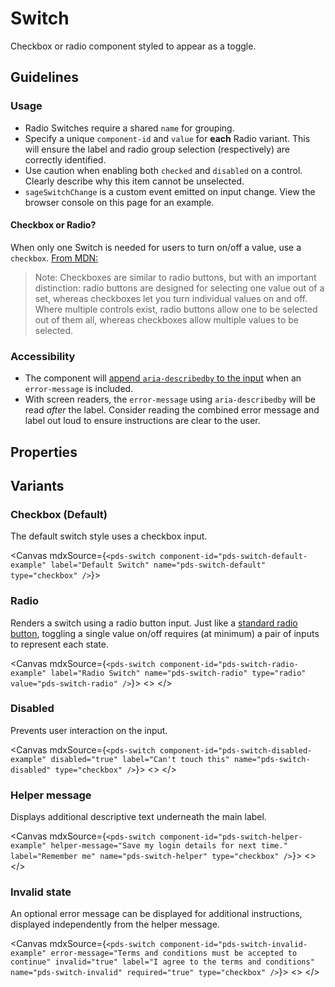 

<Meta of={stories} />

# Switch

Checkbox or radio component styled to appear as a toggle.

## Guidelines

### Usage

- Radio Switches require a shared `name` for grouping.
- Specify a unique `component-id` and `value` for **each** Radio variant. This will ensure the label and radio group selection (respectively) are correctly identified.
- Use caution when enabling both `checked` and `disabled` on a control. Clearly describe why this item cannot be unselected.
- `sageSwitchChange` is a custom event emitted on input change. View the browser console on this page for an example.

#### Checkbox or Radio?

When only one Switch is needed for users to turn on/off a value, use a `checkbox`. [From MDN:](https://developer.mozilla.org/en-US/docs/Web/HTML/Element/input/radio)
  > Note: Checkboxes are similar to radio buttons, but with an important distinction: radio buttons are designed for selecting one value out of a set, whereas checkboxes let you turn individual values on and off. Where multiple controls exist, radio buttons allow one to be selected out of them all, whereas checkboxes allow multiple values to be selected.

### Accessibility

- The component will [append `aria-describedby` to the input](https://developer.mozilla.org/en-US/docs/Web/Accessibility/ARIA/Attributes/aria-describedby) when an `error-message` is included.
- With screen readers, the `error-message` using `aria-describedby` will be read *after* the label. Consider reading the combined error message and label out loud to ensure instructions are clear to the user.

## Properties

<ArgTypes of={stories} />

## Variants

### Checkbox (Default)

The default switch style uses a checkbox input.

<Canvas mdxSource={`
<pds-switch
  component-id="pds-switch-default-example"
  label="Default Switch"
  name="pds-switch-default"
  type="checkbox"
/>
`}>
  <div>
    <pds-switch
      component-id="pds-switch-default-example"
      label="Default Switch"
      name="pds-switch-default"
      type="checkbox"
    />
  </div>
</Canvas>


### Radio

Renders a switch using a radio button input. Just like a [standard radio button](https://developer.mozilla.org/en-US/docs/Web/HTML/Element/input/radio), toggling a single value on/off requires (at minimum) a pair of inputs to represent each state.

<Canvas mdxSource={`
<pds-switch
  component-id="pds-switch-radio-example"
  label="Radio Switch"
  name="pds-switch-radio"
  type="radio"
  value="pds-switch-radio"
/>
`}>
  <>
    <pds-switch
      component-id="pds-switch-radio-example"
      label="Radio Switch"
      name="pds-switch-radio"
      type="radio"
      value="pds-switch-radio"
    />
  </>
</Canvas>

### Disabled

Prevents user interaction on the input.

<Canvas mdxSource={`
<pds-switch
  component-id="pds-switch-disabled-example"
  disabled="true"
  label="Can't touch this"
  name="pds-switch-disabled"
  type="checkbox"
/>
`}>
  <>
    <pds-switch
      component-id="pds-switch-disabled-example"
      disabled="true"
      label="Can't touch this"
      name="pds-switch-disabled"
      type="checkbox"
    />
  </>
</Canvas>

### Helper message

Displays additional descriptive text underneath the main label.

<Canvas mdxSource={`
<pds-switch
  component-id="pds-switch-helper-example"
  helper-message="Save my login details for next time."
  label="Remember me"
  name="pds-switch-helper"
  type="checkbox"
/>
`}>
  <>
    <pds-switch
      component-id="pds-switch-helper-example"
      helper-message="Save my login details for next time."
      label="Remember me"
      name="pds-switch-helper"
      type="checkbox"
    />
  </>
</Canvas>

### Invalid state

An optional error message can be displayed for additional instructions, displayed independently from the helper message.

<Canvas mdxSource={`
<pds-switch
  component-id="pds-switch-invalid-example"
  error-message="Terms and conditions must be accepted to continue"
  invalid="true"
  label="I agree to the terms and conditions"
  name="pds-switch-invalid"
  required="true"
  type="checkbox"
/>
`}>
  <>
    <pds-switch
      component-id="pds-switch-invalid-example"
      error-message="Terms and conditions must be accepted to continue"
      invalid="true"
      label="I agree to the terms and conditions"
      name="pds-switch-invalid"
      required="true"
      type="checkbox"
    />
  </>
</Canvas>
